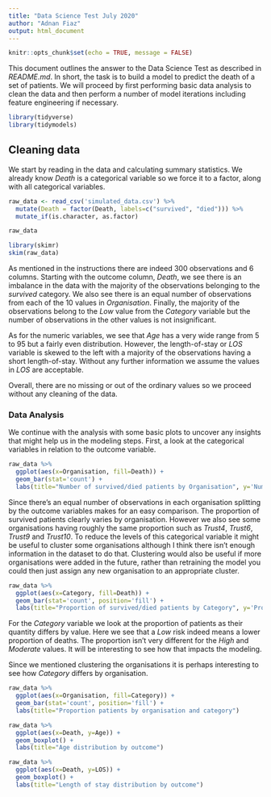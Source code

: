 ```yaml
---
title: "Data Science Test July 2020"
author: "Adnan Fiaz"
output: html_document
---
```


```r
knitr::opts_chunk$set(echo = TRUE, message = FALSE)
```

This document outlines the answer to the Data Science Test as described in _README.md_. In short, the task is to build a model to predict the death of a set of patients. We will proceed by first performing basic data analysis to clean the data and then perform a number of model iterations including feature engineering if necessary. 

```r
library(tidyverse)
library(tidymodels)
```


## Cleaning data

We start by reading in the data and calculating summary statistics. We already know _Death_ is a categorical variable so we force it to a factor, along with all categorical variables.


```r
raw_data <- read_csv('simulated_data.csv') %>%
  mutate(Death = factor(Death, labels=c("survived", "died"))) %>%
  mutate_if(is.character, as.factor)

raw_data
```

```r
library(skimr)
skim(raw_data)
```

As mentioned in the instructions there are indeed 300 observations and 6 columns. Starting with the outcome column, _Death_, we see there is an imbalance in the data with the majority of the observations belonging to the _survived_ category. We also see there is an equal number of observations from each of the 10 values in _Organisation_. Finally, the majority of the observations belong to the _Low_ value from the _Category_ variable but the number of observations in the other values is not insignificant.

As for the numeric variables, we see that _Age_ has a very wide range from 5 to 95 but a fairly even distribution. However, the length-of-stay or _LOS_ variable is skewed to the left with a majority of the observations having a short length-of-stay. Without any further information we assume the values in _LOS_ are acceptable. 

Overall, there are no missing or out of the ordinary values so we proceed without any cleaning of the data.

### Data Analysis

We continue with the analysis with some basic plots to uncover any insights that might help us in the modeling steps. First, a look at the categorical variables in relation to the outcome variable. 

```r
raw_data %>%
  ggplot(aes(x=Organisation, fill=Death)) +
  geom_bar(stat='count') + 
  labs(title="Number of survived/died patients by Organisation", y='Number of patients')
```

Since there's an equal number of observations in each organisation splitting by the outcome variables makes for an easy comparison. The proportion of survived patients clearly varies by organisation. However we also see some organisations having roughly the same proportion such as _Trust4_, _Trust6_, _Trust9_ and _Trust10_. To reduce the levels of this categorical variable it might be useful to cluster some organisations although I think there isn't enough information in the dataset to do that. Clustering would also be useful if more organisations were added in the future, rather than retraining the model you could then just assign any new organisation to an appropriate cluster.


```r
raw_data %>%
  ggplot(aes(x=Category, fill=Death)) +
  geom_bar(stat='count', position='fill') + 
  labs(title="Proportion of survived/died patients by Category", y='Proportion of patients')
```

For the _Category_ variable we look at the proportion of patients as their quantity differs by value. Here we see that a _Low_ risk indeed means a lower proportion of deaths. The proportion isn't very different for the _High_ and _Moderate_ values. It will be interesting to see how that impacts the modeling.

Since we mentioned clustering the organisations it is perhaps interesting to see how _Category_ differs by organisation. 

```r
raw_data %>%
  ggplot(aes(x=Organisation, fill=Category)) +
  geom_bar(stat='count', position='fill') +
  labs(title="Proportion patients by organisation and category")
```



```r
raw_data %>%
  ggplot(aes(x=Death, y=Age)) +
  geom_boxplot() +
  labs(title="Age distribution by outcome")
```

```r
raw_data %>%
  ggplot(aes(x=Death, y=LOS)) +
  geom_boxplot() + 
  labs(title="Length of stay distribution by outcome")
```

